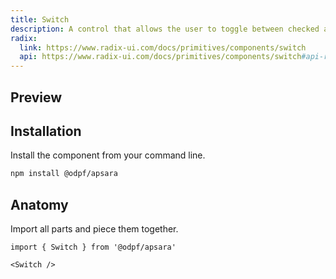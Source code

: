 ```yaml
---
title: Switch
description: A control that allows the user to toggle between checked and not checked.
radix:
  link: https://www.radix-ui.com/docs/primitives/components/switch
  api: https://www.radix-ui.com/docs/primitives/components/switch#api-reference
---
```


## Preview

<Preview>
  <Flex
    css={{
      flexDirection: "column",
      alignItems: "center",
      gap: "$3",
    }}
  >
    <Switch />
  </Flex>
</Preview>


## Installation

Install the component from your command line.

```bash
npm install @odpf/apsara
```


## Anatomy
Import all parts and piece them together.

```tsx outline=true
import { Switch } from '@odpf/apsara'

<Switch />
```
